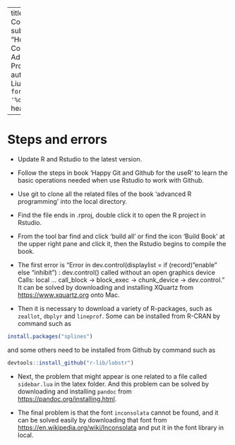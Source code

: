 
---
title: "Statistical Computing"
subtitle: "Homework 1: Compile the book Advanced R Programming"
author: Xiaokang Liu
date: "`r format(Sys.time(), '%d %B %Y')`"
header-includes:
    - \usepackage{booktabs}
    - \usepackage{bm}
output:
  pdf_document:
    fig_caption: yes
    keep_tex: no
    number_sections: yes
    toc: no
  fontsize: 11pt
  classoption: letter
  documentclass: article

---

# Steps and errors

* Update R and Rstudio to the latest version.

* Follow the steps in book 'Happy Git and Github for the useR' to learn the basic
operations needed when use Rstudio to work with Github.

* Use git to clone all the related files of the book 'advanced R programming' into the local directory.

* Find the file ends in .rproj, double click it to open the R project in Rstudio. 

* From the tool bar find and click 'build all' or find the icon 'Build Book' at
the upper right pane and click it, then the Rstudio begins to compile the book.

* The first error is "Error in dev.control(displaylist = if (record) "enable" else
"inhibit") : dev.control() called without an open graphics device Calls: local 
... call_block -> block_exec -> chunk_device -> dev.control." It can be solved 
by downloading and installing XQuartz from <https://www.xquartz.org> onto Mac. 

* Then it is necessary to download a variety of R-packages, such as `zeallot`, 
`dbplyr` and `lineprof`. Some can be installed from R-CRAN by command such as
```r
install.packages("splines")
```
and some others need to be installed from Github by command such as

```r
devtools::install_github("r-lib/lobstr")
```

* Next, the problem that might appear is one related to a file called 
`sidebar.lua` in the latex folder. And this problem can be solved by downloading
and installing `pandoc` from <https://pandoc.org/installing.html>.

* The final problem is that the font `inconsolata` cannot be found, and it can be solved easily by downloading that font from <https://en.wikipedia.org/wiki/Inconsolata> and put it in the font library in local. 

